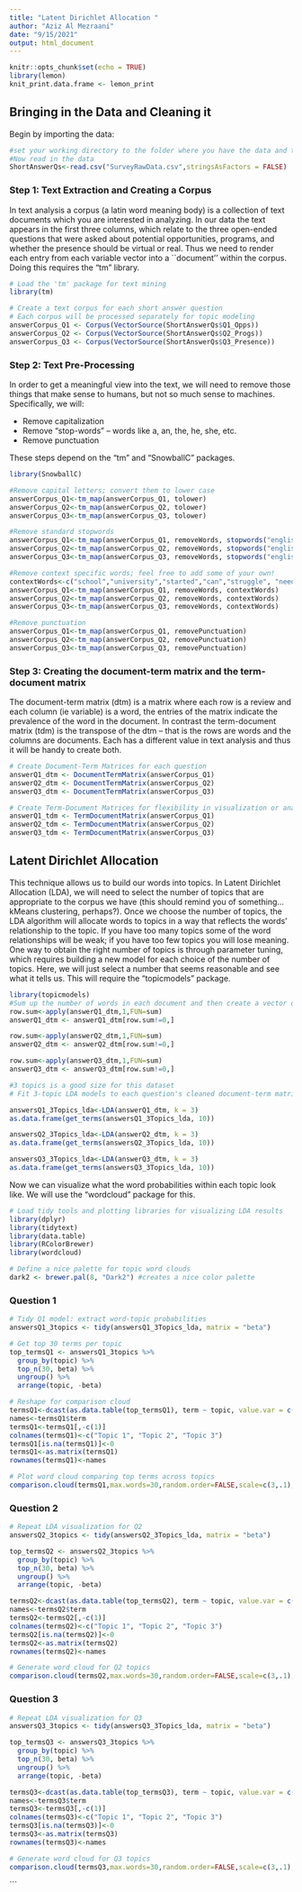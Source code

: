 ---
title: "Latent Dirichlet Allocation "
author: "Aziz Al Mezraani"
date: "9/15/2021"
output: html_document
---

```{r setup, include=FALSE}
knitr::opts_chunk$set(echo = TRUE)
library(lemon)
knit_print.data.frame <- lemon_print
```

## Bringing in the Data and Cleaning it

Begin by importing the data:
```{r data import}
#set your working directory to the folder where you have the data and the scrip
#Now read in the data
ShortAnswerQs<-read.csv("SurveyRawData.csv",stringsAsFactors = FALSE)
```

### Step 1: Text Extraction and Creating a Corpus

In text analysis a corpus (a latin word meaning body) is a collection of text documents which you are interested in analyzing. In our data the text appears in the first three columns, which relate to the three open-ended questions that were asked about potential opportunities, programs, and whether the presence should be virtual or real. Thus we need to render each entry from each variable vector into a ``document'' within the corpus. Doing this requires the "tm" library.

```{r make corpus}
# Load the 'tm' package for text mining
library(tm)

# Create a text corpus for each short answer question
# Each corpus will be processed separately for topic modeling
answerCorpus_Q1 <- Corpus(VectorSource(ShortAnswerQs$Q1_Opps))
answerCorpus_Q2 <- Corpus(VectorSource(ShortAnswerQs$Q2_Progs))
answerCorpus_Q3 <- Corpus(VectorSource(ShortAnswerQs$Q3_Presence))
```

### Step 2: Text Pre-Processing

In order to get a meaningful view into the text, we will need to remove those things that make sense to humans, but not so much sense to machines. Specifically, we will:

* Remove capitalization
* Remove "stop-words" -- words like a, an, the, he, she, etc.
* Remove punctuation

These steps depend on the "tm" and "SnowballC" packages.

```{r pre-processing}
library(SnowballC)

#Remove capital letters; convert them to lower case
answerCorpus_Q1<-tm_map(answerCorpus_Q1, tolower)
answerCorpus_Q2<-tm_map(answerCorpus_Q2, tolower)
answerCorpus_Q3<-tm_map(answerCorpus_Q3, tolower)
```

```{r remove stopwords}
#Remove standard stopwords
answerCorpus_Q1<-tm_map(answerCorpus_Q1, removeWords, stopwords("english"))
answerCorpus_Q2<-tm_map(answerCorpus_Q2, removeWords, stopwords("english"))
answerCorpus_Q3<-tm_map(answerCorpus_Q3, removeWords, stopwords("english"))

#Remove context specific words; feel free to add some of your own!
contextWords<-c("school","university","started","can","struggle", "need","also","because","music")
answerCorpus_Q1<-tm_map(answerCorpus_Q1, removeWords, contextWords)
answerCorpus_Q2<-tm_map(answerCorpus_Q2, removeWords, contextWords)
answerCorpus_Q3<-tm_map(answerCorpus_Q3, removeWords, contextWords)

#Remove punctuation
answerCorpus_Q1<-tm_map(answerCorpus_Q1, removePunctuation)
answerCorpus_Q2<-tm_map(answerCorpus_Q2, removePunctuation)
answerCorpus_Q3<-tm_map(answerCorpus_Q3, removePunctuation)
```

### Step 3: Creating the document-term matrix and the term-document matrix

The document-term matrix (dtm) is a matrix where each row is a review and each column (ie variable) is a word, the entries of the matrix indicate the prevalence of the word in the document. In contrast the term-document matrix (tdm) is the transpose of the dtm -- that is the rows are words and the columns are documents. Each has a different value in text analysis and thus it will be handy to create both.

```{r create dtm and tdm}
# Create Document-Term Matrices for each question
answerQ1_dtm <- DocumentTermMatrix(answerCorpus_Q1)
answerQ2_dtm <- DocumentTermMatrix(answerCorpus_Q2)
answerQ3_dtm <- DocumentTermMatrix(answerCorpus_Q3)

# Create Term-Document Matrices for flexibility in visualization or analysis
answerQ1_tdm <- TermDocumentMatrix(answerCorpus_Q1)
answerQ2_tdm <- TermDocumentMatrix(answerCorpus_Q2)
answerQ3_tdm <- TermDocumentMatrix(answerCorpus_Q3)
````
## Latent Dirichlet Allocation

This technique allows us to build our words into topics. In Latent Dirichlet Allocation (LDA), we will need to select the number of topics that are appropriate to the corpus we have (this should remind you of something...kMeans clustering, perhaps?). Once we choose the number of topics, the LDA algorithm will allocate words to topics in a way that reflects the words' relationship to the topic. If you have too many topics some of the word relationships will be weak; if you have too few topics you will lose meaning. One way to obtain the right number of topics is through parameter tuning, which requires building a new model for each choice of the number of topics. Here, we will just select a number that seems reasonable and see what it tells us. This will require the "topicmodels" package.

```{r LDA topics, render=lemon_print}
library(topicmodels)
#Sum up the number of words in each document and then create a vector of these sums as long as they are non-zero
row.sum<-apply(answerQ1_dtm,1,FUN=sum)
answerQ1_dtm <- answerQ1_dtm[row.sum!=0,]

row.sum<-apply(answerQ2_dtm,1,FUN=sum)
answerQ2_dtm <- answerQ2_dtm[row.sum!=0,]

row.sum<-apply(answerQ3_dtm,1,FUN=sum)
answerQ3_dtm <- answerQ3_dtm[row.sum!=0,]

#3 topics is a good size for this dataset
# Fit 3-topic LDA models to each question's cleaned document-term matrix

answersQ1_3Topics_lda<-LDA(answerQ1_dtm, k = 3)
as.data.frame(get_terms(answersQ1_3Topics_lda, 10))

answersQ2_3Topics_lda<-LDA(answerQ2_dtm, k = 3)
as.data.frame(get_terms(answersQ2_3Topics_lda, 10))

answersQ3_3Topics_lda<-LDA(answerQ3_dtm, k = 3)
as.data.frame(get_terms(answersQ3_3Topics_lda, 10))

```

Now we can visualize what the word probabilities within each topic look like. We will use the "wordcloud" package for this.

```{r LDA visualization}
# Load tidy tools and plotting libraries for visualizing LDA results
library(dplyr)
library(tidytext)
library(data.table)
library(RColorBrewer)
library(wordcloud)

# Define a nice palette for topic word clouds
dark2 <- brewer.pal(8, "Dark2") #creates a nice color palette
```

### Question 1

```{r Question 1 LDA Viz}
# Tidy Q1 model: extract word-topic probabilities
answersQ1_3topics <- tidy(answersQ1_3Topics_lda, matrix = "beta")

# Get top 30 terms per topic
top_termsQ1 <- answersQ1_3topics %>%
  group_by(topic) %>%
  top_n(30, beta) %>%
  ungroup() %>%
  arrange(topic, -beta)

# Reshape for comparison cloud
termsQ1<-dcast(as.data.table(top_termsQ1), term ~ topic, value.var = c("beta"))
names<-termsQ1$term
termsQ1<-termsQ1[,-c(1)]
colnames(termsQ1)<-c("Topic 1", "Topic 2", "Topic 3")
termsQ1[is.na(termsQ1)]<-0
termsQ1<-as.matrix(termsQ1)
rownames(termsQ1)<-names

# Plot word cloud comparing top terms across topics
comparison.cloud(termsQ1,max.words=30,random.order=FALSE,scale=c(3,.1),title.size=1.4)

```

### Question 2

```{r Question 2 LDA Viz}
# Repeat LDA visualization for Q2
answersQ2_3topics <- tidy(answersQ2_3Topics_lda, matrix = "beta")

top_termsQ2 <- answersQ2_3topics %>%
  group_by(topic) %>%
  top_n(30, beta) %>%
  ungroup() %>%
  arrange(topic, -beta)

termsQ2<-dcast(as.data.table(top_termsQ2), term ~ topic, value.var = c("beta"))
names<-termsQ2$term
termsQ2<-termsQ2[,-c(1)]
colnames(termsQ2)<-c("Topic 1", "Topic 2", "Topic 3")
termsQ2[is.na(termsQ2)]<-0
termsQ2<-as.matrix(termsQ2)
rownames(termsQ2)<-names

# Generate word cloud for Q2 topics
comparison.cloud(termsQ2,max.words=30,random.order=FALSE,scale=c(3,.1),,title.size=1.4)

```

### Question 3

```{r Question 3 LDA Viz}
# Repeat LDA visualization for Q3
answersQ3_3topics <- tidy(answersQ3_3Topics_lda, matrix = "beta")

top_termsQ3 <- answersQ3_3topics %>%
  group_by(topic) %>%
  top_n(30, beta) %>%
  ungroup() %>%
  arrange(topic, -beta)

termsQ3<-dcast(as.data.table(top_termsQ3), term ~ topic, value.var = c("beta"))
names<-termsQ3$term
termsQ3<-termsQ3[,-c(1)]
colnames(termsQ3)<-c("Topic 1", "Topic 2", "Topic 3")
termsQ3[is.na(termsQ3)]<-0
termsQ3<-as.matrix(termsQ3)
rownames(termsQ3)<-names

# Generate word cloud for Q3 topics
comparison.cloud(termsQ3,max.words=30,random.order=FALSE,scale=c(3,.1),,title.size=1.4)

```
```
